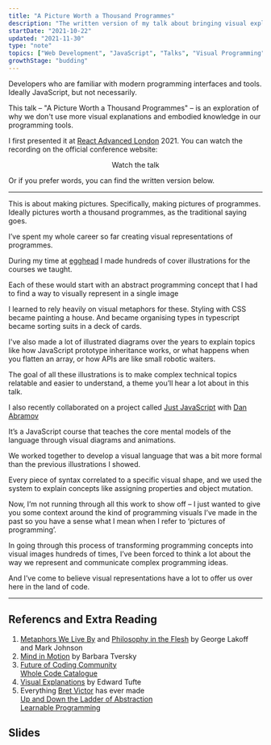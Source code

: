 ```yaml
---
title: "A Picture Worth a Thousand Programmes"
description: "The written version of my talk about bringing visual explanations and embodied knowledge to programming tools"
startDate: "2021-10-22"
updated: "2021-11-30"
type: "note"
topics: ["Web Development", "JavaScript", "Talks", "Visual Programming"]
growthStage: "budding"
---
```


<AssumedAudience>

Developers who are familiar with modern programming interfaces and tools. Ideally JavaScript, but not necessarily.

</AssumedAudience>

<IntroParagraph>

This talk – "A Picture Worth a Thousand Programmes" – is an exploration of why we don't use more visual explanations and embodied knowledge in our programming tools.

</IntroParagraph>

I first presented it at [React Advanced London](https://reactadvanced.com/) 2021. You can watch the recording on the official conference website:

<Center>

<ButtonLink href="https://portal.gitnation.org/contents/visualising-react-metaphors-models-and-spatial-mediums">
  Watch the talk
</ButtonLink>

</Center>

<Spacer size="small" />

Or if you prefer words, you can find the written version below.

<BasicImage
  width="900px"
  src="https://res.cloudinary.com/dxj9qr5gj/image/upload/c_scale,f_auto,q_auto:good,w_900/v1638305603/maggieappleton.com/notes/programming-pictures/react-adv-screenshot_2_sqcuoo.png"
  alt="Maggie standing on stage at the conference about to begin the talk"
/>

---

This is about making pictures. Specifically, making pictures of programmes. Ideally pictures worth a thousand programmes, as the traditional saying goes.

I’ve spent my whole career so far creating visual representations of programmes.

During my time at [egghead](https://egghead.io/) I made hundreds of cover illustrations for the courses we taught.

Each of these would start with an abstract programming concept that I had to find a way to visually represent in a single image

I learned to rely heavily on visual metaphors for these. Styling with CSS became painting a house.
And became organising types in typescript became sorting suits in a deck of cards.

I've also made a lot of illustrated diagrams over the years to explain topics like how JavaScript prototype inheritance works, or what happens when you flatten an array, or how APIs are like small robotic waiters.

The goal of all these illustrations is to make complex technical topics relatable and easier to understand, a theme you’ll hear a lot about in this talk.

I also recently collaborated on a project called [Just JavaScript](https://justjavascript.com) with [Dan Abramov](https://overreacted.io)

It’s a JavaScript course that teaches the core mental models of the language through visual diagrams and animations.

We worked together to develop a visual language that was a bit more formal than the previous illustrations I showed.

Every piece of syntax correlated to a specific visual shape, and we used the system to explain concepts like assigning properties and object mutation.

Now, I’m not running through all this work to show off – I just wanted to give you some context around the kind of programming visuals I’ve made in the past so you have a sense what I mean when I refer to ‘pictures of programming’.

In going through this process of transforming programming concepts into visual images hundreds of times, I’ve been forced to think a lot about the way we represent and communicate complex programming ideas.

And I’ve come to believe visual representations have a lot to offer us over here in the land of code.

---

## Referencs and Extra Reading

1. [Metaphors We Live By](https://www.librarything.com/work/63333) and [Philosophy in the Flesh](https://www.librarything.com/work/45956) by George Lakoff and Mark Johnson
2. [Mind in Motion](https://www.librarything.com/work/23069530) by Barbara Tversky
3. [Future of Coding Community](https://futureofcoding.org)  
   [Whole Code Catalogue](https://futureofcoding.org/catalog/)
4. [Visual Explanations](https://www.librarything.com/work/12965) by Edward Tufte
5. Everything [Bret Victor](http://worrydream.com) has ever made  
   [Up and Down the Ladder of Abstraction](http://worrydream.com/LadderOfAbstraction/)  
   [Learnable Programming](http://worrydream.com/LearnableProgramming/)

## Slides

<ComingSoon />
